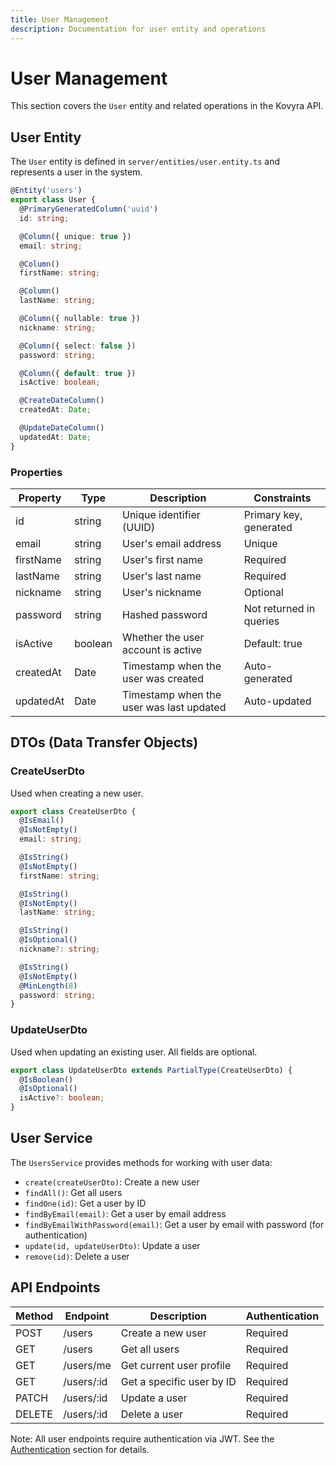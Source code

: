 ```yaml
---
title: User Management
description: Documentation for user entity and operations
---
```


# User Management

This section covers the `User` entity and related operations in the Kovyra API.

## User Entity

The `User` entity is defined in `server/entities/user.entity.ts` and represents a user in the system.

```typescript
@Entity('users')
export class User {
  @PrimaryGeneratedColumn('uuid')
  id: string;

  @Column({ unique: true })
  email: string;

  @Column()
  firstName: string;

  @Column()
  lastName: string;

  @Column({ nullable: true })
  nickname: string;

  @Column({ select: false })
  password: string;

  @Column({ default: true })
  isActive: boolean;

  @CreateDateColumn()
  createdAt: Date;

  @UpdateDateColumn()
  updatedAt: Date;
}
```

### Properties

| Property  | Type    | Description                              | Constraints             |
| --------- | ------- | ---------------------------------------- | ----------------------- |
| id        | string  | Unique identifier (UUID)                 | Primary key, generated  |
| email     | string  | User's email address                     | Unique                  |
| firstName | string  | User's first name                        | Required                |
| lastName  | string  | User's last name                         | Required                |
| nickname  | string  | User's nickname                          | Optional                |
| password  | string  | Hashed password                          | Not returned in queries |
| isActive  | boolean | Whether the user account is active       | Default: true           |
| createdAt | Date    | Timestamp when the user was created      | Auto-generated          |
| updatedAt | Date    | Timestamp when the user was last updated | Auto-updated            |

## DTOs (Data Transfer Objects)

### CreateUserDto

Used when creating a new user.

```typescript
export class CreateUserDto {
  @IsEmail()
  @IsNotEmpty()
  email: string;

  @IsString()
  @IsNotEmpty()
  firstName: string;

  @IsString()
  @IsNotEmpty()
  lastName: string;

  @IsString()
  @IsOptional()
  nickname?: string;

  @IsString()
  @IsNotEmpty()
  @MinLength(8)
  password: string;
}
```

### UpdateUserDto

Used when updating an existing user. All fields are optional.

```typescript
export class UpdateUserDto extends PartialType(CreateUserDto) {
  @IsBoolean()
  @IsOptional()
  isActive?: boolean;
}
```

## User Service

The `UsersService` provides methods for working with user data:

- `create(createUserDto)`: Create a new user
- `findAll()`: Get all users
- `findOne(id)`: Get a user by ID
- `findByEmail(email)`: Get a user by email address
- `findByEmailWithPassword(email)`: Get a user by email with password (for authentication)
- `update(id, updateUserDto)`: Update a user
- `remove(id)`: Delete a user

## API Endpoints

| Method | Endpoint   | Description               | Authentication |
| ------ | ---------- | ------------------------- | -------------- |
| POST   | /users     | Create a new user         | Required       |
| GET    | /users     | Get all users             | Required       |
| GET    | /users/me  | Get current user profile  | Required       |
| GET    | /users/:id | Get a specific user by ID | Required       |
| PATCH  | /users/:id | Update a user             | Required       |
| DELETE | /users/:id | Delete a user             | Required       |

Note: All user endpoints require authentication via JWT. See the [Authentication](/docs/backend/auth) section for details.
